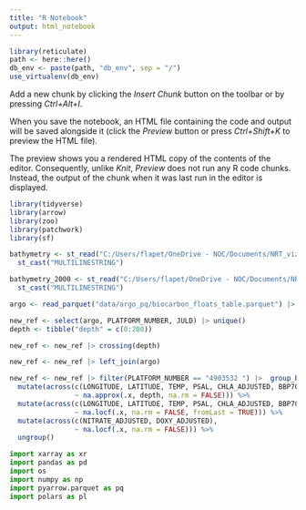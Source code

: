 ```yaml
---
title: "R Notebook"
output: html_notebook
---
```


```r
library(reticulate)
path <- here::here()
db_env <- paste(path, "db_env", sep = "/")
use_virtualenv(db_env)
```

Add a new chunk by clicking the *Insert Chunk* button on the toolbar or by pressing *Ctrl+Alt+I*.

When you save the notebook, an HTML file containing the code and output will be saved alongside it (click the *Preview* button or press *Ctrl+Shift+K* to preview the HTML file).

The preview shows you a rendered HTML copy of the contents of the editor. Consequently, unlike *Knit*, *Preview* does not run any R code chunks. Instead, the output of the chunk when it was last run in the editor is displayed.
```r
library(tidyverse)
library(arrow)
library(zoo)
library(patchwork)
library(sf)

```

```r
bathymetry <- st_read("C:/Users/flapet/OneDrive - NOC/Documents/NRT_viz/biocarbon_nrt_data_viz/Data/ne_10m_bathymetry_all/ne_10m_bathymetry_J_1000.shp") |> 
  st_cast("MULTILINESTRING")

bathymetry_2000 <- st_read("C:/Users/flapet/OneDrive - NOC/Documents/NRT_viz/biocarbon_nrt_data_viz/Data/ne_10m_bathymetry_all/ne_10m_bathymetry_I_2000.shp") |> 
  st_cast("MULTILINESTRING")

argo <- read_parquet("data/argo_pq/biocarbon_floats_table.parquet") |> mutate(depth = round(PRES))

new_ref <- select(argo, PLATFORM_NUMBER, JULD) |> unique()
depth <- tibble("depth" = c(0:200))

new_ref <- new_ref |> crossing(depth)

new_ref <- new_ref |> left_join(argo)

new_ref <- new_ref |> filter(PLATFORM_NUMBER == "4903532 ") |>  group_by(PLATFORM_NUMBER, JULD) %>%  # Interpolate within each profile
  mutate(across(c(LONGITUDE, LATITUDE, TEMP, PSAL, CHLA_ADJUSTED, BBP700_ADJUSTED, NITRATE_ADJUSTED, DOXY_ADJUSTED), 
                ~ na.approx(.x, depth, na.rm = FALSE))) %>%
  mutate(across(c(LONGITUDE, LATITUDE, TEMP, PSAL, CHLA_ADJUSTED, BBP700_ADJUSTED, NITRATE_ADJUSTED, DOXY_ADJUSTED), 
                ~ na.locf(.x, na.rm = FALSE, fromLast = TRUE))) %>%
  mutate(across(c(NITRATE_ADJUSTED, DOXY_ADJUSTED), 
                ~ na.locf(.x, na.rm = FALSE))) %>%
  ungroup()
```

```python
import xarray as xr
import pandas as pd
import os
import numpy as np
import pyarrow.parquet as pq
import polars as pl

```

